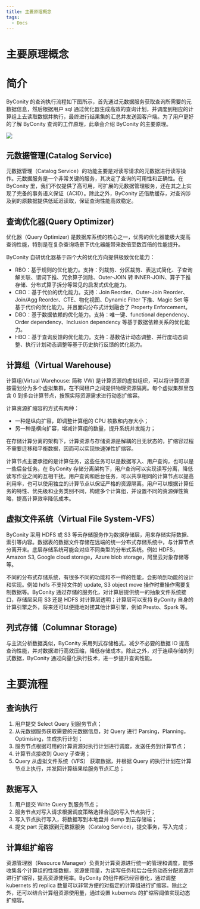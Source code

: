 ```yaml
---
title: 主要原理概念
tags:
  - Docs
---
```


# 主要原理概念

# 简介

ByConity 的查询执行流程如下图所示，首先通过元数据服务获取查询所需要的元数据信息，然后根据用户 sql 通过优化器生成高效的查询计划，并调度到相应的计算组上去读取数据并执行，最终进行结果集的汇总并发送回客户端。为了用户更好的了解 ByConity 查询的工作原理，此章会介绍 ByConity 的主要原理。

![](./assets/boxcnCarlKKAt0hSPtXFOpfmo7c.png)

## 元数据管理(Catalog Service)

元数据管理（Catalog Service）的功能主要是对读写请求的元数据进行读写操作。元数据服务是一个非常关键的服务，其决定了查询的可用性和正确性。在 ByConity 里，我们不仅提供了高可用，可扩展的元数据管理服务，还在其之上实现了完备的事务语义保证（ACID）。除此之外，ByConity 还借助缓存，对查询涉及到的原数据提供低延迟读取，保证查询性能高效稳定。

## 查询优化器(Query Optimizer)

优化器（Query Optimizer) 是数据库系统的核心之一，优秀的优化器能极大提高查询性能，特别是在复杂查询场景下优化器能带来数倍至数百倍的性能提升。

ByConity 自研优化器基于四个大的优化方向提供极致优化能力：

- RBO：基于规则的优化能力。支持：列裁剪、分区裁剪、表达式简化、子查询解关联、谓词下推、冗余算子消除、Outer-JOIN 转 INNER-JOIN、算子下推存储、分布式算子拆分等常见的启发式优化能力。
- CBO：基于代价的优化能力。支持：Join Reorder、Outer-Join Reorder、Join/Agg Reorder、CTE、物化视图、Dynamic Filter 下推、Magic Set 等基于代价的优化能力。并且面向分布式计划融合了 Property Enforcement。
- DBO：基于数据依赖的优化能力。支持：唯一键、functional dependency、Order dependency、Inclusion dependency 等基于数据依赖关系的优化能力。
- HBO：基于查询反馈的优化能力。支持：基数估计动态调整、并行度动态调整、执行计划动态调整等基于历史执行反馈的优化能力。

## 计算组（Virtual Warehouse)

计算组(Virtual Warehouse: 简称 VW) 是计算资源的虚拟组织，可以将计算资源按需划分为多个虚拟集群，在不同租户之间提供物理资源隔离。每个虚拟集群里包含 0 到多台计算节点，按照实际资源需求进行动态扩缩容。

计算资源扩缩容的方式有两种：

- 一种是纵向扩容，即调整计算组的 CPU 核数和内存大小；
- 另一种是横向扩容，增减计算组的数量，提升系统并发能力；

在存储计算分离的架构下，计算资源与存储资源是解耦的且无状态的，扩缩容过程不需要迁移和平衡数据，因而可以实现快速弹性扩缩容。

计算节点主要承担的是计算任务，这些任务可以是数据写入、用户查询，也可以是一些后台任务。在 ByConity 存储分离架构下，用户查询可以实现读写分离，降低读写作业之间的互相干扰。用户查询和后台任务，可以共享相同的计算节点以提高利用率，也可以使用独立的计算节点以保证严格的资源隔离。用户可以根据计算任务的特性、优先级和业务类别不同，构建多个计算组，并设置不同的资源弹性策略，提高计算效率降低成本。

## 虚拟文件系统（Virtual File System-VFS）

ByConity 采用 HDFS 或 S3 等云存储服务作为数据存储层，用来存储实际数据、索引等内容。数据表的数据文件存储在远端的统一分布式存储系统中，与计算节点分离开来。底层存储系统可能会对应不同类型的分布式系统。例如 HDFS，Amazon S3, Google cloud storage，Azure blob storage，阿里云对象存储等等。

不同的分布式存储系统，有很多不同的功能和不一样的性能，会影响到功能的设计和实现。例如 hdfs 不支持文件的 update, S3 object move 操作时重操作需要复制数据等。ByConity 通过存储的服务化，对计算层提供统一的抽象文件系统接口，存储层采用 S3 还是 HDFS 对计算层透明；计算层可以支持 ByConity 自身的计算引擎之外，将来还可以便捷地对接其他计算引擎，例如 Presto、Spark 等。

## 列式存储（Columnar Storage)

与主流分析数据类似，ByConity 采用列式存储格式，减少不必要的数据 IO 提高查询性能，并对数据进行高效压缩，降低存储成本。除此之外，对于连续存储的列式数据，ByConity 通过向量化执行技术，进一步提升查询性能。

# 主要流程

## 查询执行

1. 用户提交 Select Query 到服务节点；
2. 从元数据服务获取需要的元数据信息，对 Query 进行 Parsing，Planning，Optimising，生成执行计划；
3. 服务节点根据可用的计算资源对执行计划进行调度，发送任务到计算节点；
4. 计算节点接收到 Query 子查询；
5. Query 从虚拟文件系统（VFS） 获取数据，并根据 Query 的执行计划在计算节点上执行，并发回计算结果给服务节点汇总；

## 数据写入

1. 用户提交 Write Query 到服务节点；
2. 服务节点对写入请求根据调度策略选择合适的写入节点执行；
3. 写入节点执行写入，将数据写到本地盘并 dump 到云存储端；
4. 提交 part 元数据到元数据服务（Catalog Service)，提交事务，写入完成；

## 计算组扩缩容

资源管理器（Resource Manager）负责对计算资源进行统一的管理和调度，能够收集各个计算组的性能数据，资源使用量，为读写任务和后台任务动态分配资源并进行扩缩容，提高资源使用率。ByConity 的组件都已经容器化，通过调整 kubernets 的 replica 数量可以非常方便的对指定的计算组进行扩缩容。除此之外，还可以结合计算组资源使用量，通过设置 kubernets 的扩缩容阈值实现动态扩缩容。
